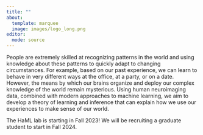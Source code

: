 ```yaml
---
title: ""
about:
  template: marquee
  image: images/logo_long.png
editor: 
  mode: source
---
```


People are extremely skilled at recognizing patterns in the world and using knowledge about these patterns to quickly adapt to changing circumstances. For example, based on our past experience, we can learn to behave in very different ways at the office, at a party, or on a date. However, the means by which our brains organize and deploy our complex knowledge of the world remain mysterious. Using human neuroimaging data, combined with modern approaches to machine learning, we aim to develop a theory of learning and inference that can explain how we use our experiences to make sense of our world.

The HaML lab is starting in Fall 2023! We will be recruiting a graduate student to start in Fall 2024.
